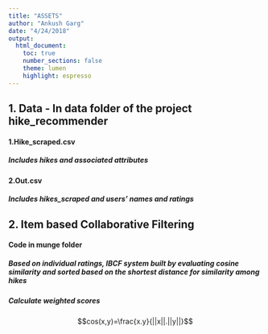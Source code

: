 ```yaml
---
title: "ASSETS"
author: "Ankush Garg"
date: "4/24/2018"
output: 
  html_document:
    toc: true
    number_sections: false
    theme: lumen
    highlight: espresso
---
```


## 1. Data - In data folder of the project hike_recommender
#### 1.Hike_scraped.csv
##### Includes hikes and associated attributes 

#### 2.Out.csv 
##### Includes hikes_scraped and users' names and ratings

## 2. Item based Collaborative Filtering 
#### Code in munge folder 
##### Based on individual ratings, IBCF system built by evaluating cosine similarity and sorted based on the shortest distance for similarity among hikes

#####                            Calculate weighted scores
$$cos(x,y)=\frac{x.y}{||x||.||y||}$$



